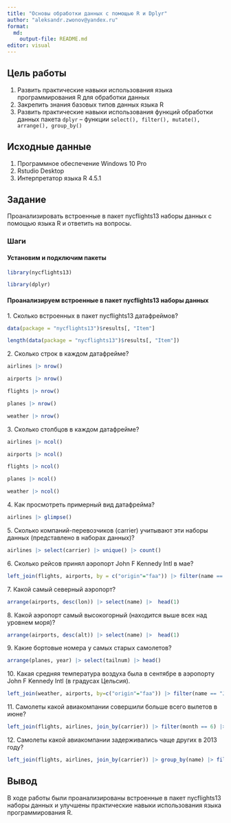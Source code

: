 ```yaml
---
title: "Основы обработки данных с помощью R и Dplyr"
author: "aleksandr.zwonov@yandex.ru"
format: 
  md:
    output-file: README.md
editor: visual
---
```


## Цель работы

1.  Развить практические навыки использования языка программирования R для обработки данных
2.  Закрепить знания базовых типов данных языка R
3.  Развить практические навыки использования функций обработки данных пакета `dplyr` – функции `select(), filter(), mutate(), arrange(), group_by()`

## Исходные данные

1.  Программное обеспечение Windows 10 Pro
2.  Rstudio Desktop
3.  Интерпретатор языка R 4.5.1

## Задание

Проанализировать встроенные в пакет nycflights13 наборы данных с помощью языка R и ответить на вопросы.

### Шаги

#### Установим и подключим пакеты

```r
library(nycflights13)
```

```r
library(dplyr)
```

#### Проанализируем встроенные в пакет nycflights13 наборы данных

1\.  Сколько встроенных в пакет nycflights13 датафреймов?

```r
data(package = "nycflights13")$results[, "Item"]

length(data(package = "nycflights13")$results[, "Item"])
```

2\.  Сколько строк в каждом датафрейме?

```r
airlines |> nrow()
```

```r
airports |> nrow()
```

```r
flights |> nrow()
```

```r
planes |> nrow()
```

```r
weather |> nrow()
```

3\.  Сколько столбцов в каждом датафрейме?

```r
airlines |> ncol()
```

```r
airports |> ncol()
```

```r
flights |> ncol()
```

```r
planes |> ncol()
```

```r
weather |> ncol()
```

4\.  Как просмотреть примерный вид датафрейма?

```r
airlines |> glimpse()
```

5\.  Сколько компаний-перевозчиков (carrier) учитывают эти наборы данных (представлено в наборах данных)?

```r
airlines |> select(carrier) |> unique() |> count()
```

6\.  Сколько рейсов принял аэропорт John F Kennedy Intl в мае?

```r
left_join(flights, airports, by = c("origin"="faa")) |> filter(name == "John F Kennedy Intl" & month == 5) |> count()
```

7\.  Какой самый северный аэропорт?

```r
arrange(airports, desc(lon)) |> select(name) |>  head(1)
```

8\.  Какой аэропорт самый высокогорный (находится выше всех над уровнем моря)?

```r
arrange(airports, desc(alt)) |> select(name) |>  head(1)
```

9\.  Какие бортовые номера у самых старых самолетов?

```r
arrange(planes, year) |> select(tailnum) |> head()
```

10\. Какая средняя температура воздуха была в сентябре в аэропорту John F Kennedy Intl (в градусах Цельсия).

```r
left_join(weather, airports, by=c("origin"="faa")) |> filter(name == "John F Kennedy Intl" & month == 9) |> summarise(mean_temp = (mean(temp)- 32) / 1.8)
```

11\. Самолеты какой авиакомпании совершили больше всего вылетов в июне?

```r
left_join(flights, airlines, join_by(carrier)) |> filter(month == 6) |> group_by(name) |> summarise(amount = n()) |> arrange(desc(amount)) |> head(1) |> select(name)
```

12\. Самолеты какой авиакомпании задерживались чаще других в 2013 году?

```r
left_join(flights, airlines, join_by(carrier)) |> group_by(name) |> filter( arr_delay > 0 & year == 2013) |> group_by(name) |> summarise(n = n()) |> arrange(desc(n)) |> select(name) |> head(1)
```

## Вывод

В ходе работы были проанализированы встроенные в пакет nycflights13 наборы данных и улучшены практические навыки использования языка программирования R.
